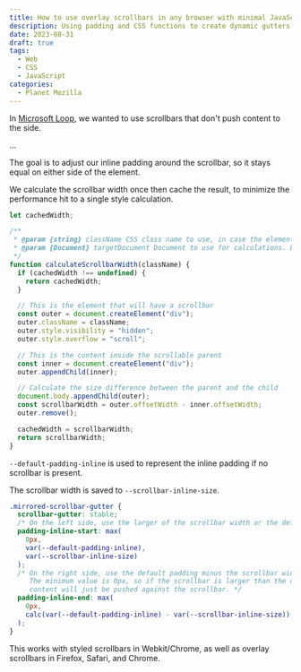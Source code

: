 ```yaml
---
title: How to use overlay scrollbars in any browser with minimal JavaScript
description: Using padding and CSS functions to create dynamic gutters.
date: 2023-08-31
draft: true
tags:
  - Web
  - CSS
  - JavaScript
categories:
  - Planet Mozilla
---
```


In [Microsoft Loop](https://loop.microsoft.com/learn), we wanted to use scrollbars that don't push content to the side.

...

The goal is to adjust our inline padding around the scrollbar, so it stays equal on either side of the element.


We calculate the scrollbar width once then cache the result, to minimize the performance hit to a single style calculation.

```js
let cachedWidth;

/**
 * @param {string} className CSS class name to use, in case the element has a custom scrollbar style.
 * @param {Document} targetDocument Document to use for calculations. Defaults to the current document.
 */
function calculateScrollbarWidth(className) {
  if (cachedWidth !== undefined) {
    return cachedWidth;
  }

  // This is the element that will have a scrollbar
  const outer = document.createElement("div");
  outer.className = className;
  outer.style.visibility = "hidden";
  outer.style.overflow = "scroll";

  // This is the content inside the scrollable parent
  const inner = document.createElement("div");
  outer.appendChild(inner);

  // Calculate the size difference between the parent and the child
  document.body.appendChild(outer);
  const scrollbarWidth = outer.offsetWidth - inner.offsetWidth;
  outer.remove();

  cachedWidth = scrollbarWidth;
  return scrollbarWidth;
}
```

`--default-padding-inline` is used to represent the inline padding if no scrollbar is present.

The scrollbar width is saved to `--scrollbar-inline-size`.

```css
.mirrored-scrollbar-gutter {
  scrollbar-gutter: stable;
  /* On the left side, use the larger of the scrollbar width or the default padding */
  padding-inline-start: max(
    0px,
    var(--default-padding-inline),
    var(--scrollbar-inline-size)
  );
  /* On the right side, use the default padding minus the scrollbar width.
     The minimum value is 0px, so if the scrollbar is larger than the default padding
     content will just be pushed against the scrollbar. */
  padding-inline-end: max(
    0px,
    calc(var(--default-padding-inline) - var(--scrollbar-inline-size))
  );
}
```

This works with styled scrollbars in Webkit/Chrome, as well as overlay scrollbars in Firefox, Safari, and Chrome.
